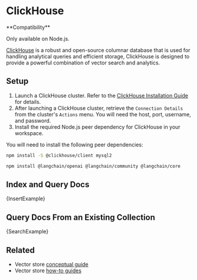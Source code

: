 # ClickHouse

<Tip>
**Compatibility**

Only available on Node.js.
</Tip>

[ClickHouse](https://clickhouse.com/) is a robust and open-source columnar database that is used for handling analytical queries and efficient storage, ClickHouse is designed to provide a powerful combination of vector search and analytics.

## Setup

1. Launch a ClickHouse cluster. Refer to the [ClickHouse Installation Guide](https://clickhouse.com/docs/en/getting-started/install/) for details.
2. After launching a ClickHouse cluster, retrieve the `Connection Details` from the cluster's `Actions` menu. You will need the host, port, username, and password.
3. Install the required Node.js peer dependency for ClickHouse in your workspace.

You will need to install the following peer dependencies:

```bash npm2yarn
npm install -S @clickhouse/client mysql2
```

<IntegrationInstallTooltip></IntegrationInstallTooltip>

```bash npm2yarn
npm install @langchain/openai @langchain/community @langchain/core
```

## Index and Query Docs


<CodeBlock language="typescript">{InsertExample}</CodeBlock>

## Query Docs From an Existing Collection


<CodeBlock language="typescript">{SearchExample}</CodeBlock>

## Related

- Vector store [conceptual guide](/oss/concepts/#vectorstores)
- Vector store [how-to guides](/oss/how-to/#vectorstores)
